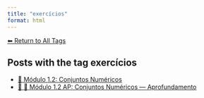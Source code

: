 ```yaml
---
title: "exercícios"
format: html
---
```


[⬅ Return to All Tags](../tags.qmd)

## Posts with the tag **exercícios**

- [🔢 Módulo 1.2: Conjuntos Numéricos](/posts/cursos/matematica/calculo/modulo-1/1.2-conjuntos.html)
- [🧠 🔢 Módulo 1.2 AP: Conjuntos Numéricos — Aprofundamento](/posts/cursos/matematica/calculo/modulo-1/1.2-conjuntos-ap.html)
